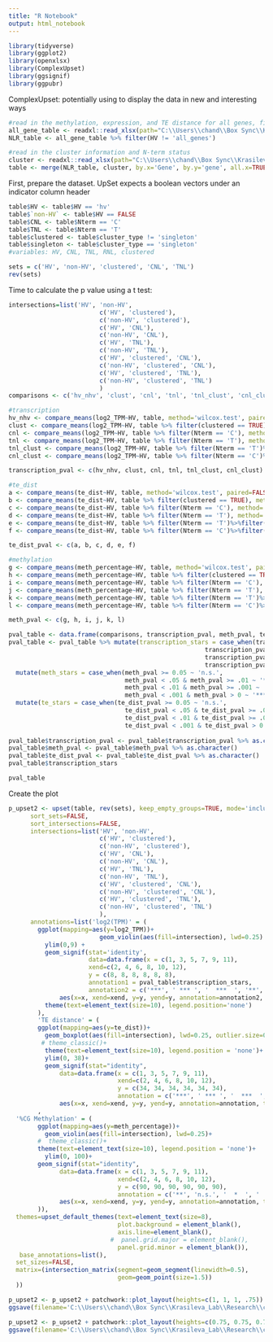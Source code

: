 ```yaml
---
title: "R Notebook"
output: html_notebook
---
```


```r
library(tidyverse)
library(ggplot2)
library(openxlsx)
library(ComplexUpset)
library(ggsignif)
library(ggpubr)
```
ComplexUpset: potentially using to display the data in new and interesting ways 
```r
#read in the methylation, expression, and TE distance for all genes, filter to NLRs
all_gene_table <- readxl::read_xlsx(path="C:\\Users\\chand\\Box Sync\\Krasileva_Lab\\Research\\chandler\\Krasileva Lab\\E14\\all_gene_table.xlsx")
NLR_table <- all_gene_table %>% filter(HV != 'all_genes')

#read in the cluster information and N-term status 
cluster <- readxl::read_xlsx(path="C:\\Users\\chand\\Box Sync\\Krasileva_Lab\\Research\\chandler\\Krasileva Lab\\E14\\chae_2020_supplemental.xlsx")
table <- merge(NLR_table, cluster, by.x='Gene', by.y='gene', all.x=TRUE)
```

First, prepare the dataset. UpSet expects a boolean vectors under an indicator column header 

```r
table$HV <- table$HV == 'hv'
table$`non-HV` <- table$HV == FALSE
table$CNL <- table$Nterm == 'C'
table$TNL <- table$Nterm == 'T'
table$clustered <- table$cluster_type != 'singleton'
table$singleton <- table$cluster_type == 'singleton'
#variables: HV, CNL, TNL, RNL, clustered 

sets = c('HV', 'non-HV', 'clustered', 'CNL', 'TNL')
rev(sets)
```

Time to calculate the p value using a t test: 
```r
intersections=list('HV', 'non-HV', 
                         c('HV', 'clustered'), 
                         c('non-HV', 'clustered'),
                         c('HV', 'CNL'), 
                         c('non-HV', 'CNL'),
                         c('HV', 'TNL'), 
                         c('non-HV', 'TNL'), 
                         c('HV', 'clustered', 'CNL'), 
                         c('non-HV', 'clustered', 'CNL'),
                         c('HV', 'clustered', 'TNL'), 
                         c('non-HV', 'clustered', 'TNL')
                         )
comparisons <- c('hv_nhv', 'clust', 'cnl', 'tnl', 'tnl_clust', 'cnl_clust')

#transcription 
hv_nhv <- compare_means(log2_TPM~HV, table, method='wilcox.test', paired=FALSE)$p.adj 
clust <- compare_means(log2_TPM~HV, table %>% filter(clustered == TRUE), method='wilcox.test', paired=FALSE)$p.adj 
cnl <- compare_means(log2_TPM~HV, table %>% filter(Nterm == 'C'), method='wilcox.test', paired=FALSE)$p.adj 
tnl <- compare_means(log2_TPM~HV, table %>% filter(Nterm == 'T'), method='wilcox.test', paired=FALSE)$p.adj 
tnl_clust <- compare_means(log2_TPM~HV, table %>% filter(Nterm == 'T')%>%filter(clustered==TRUE), method='wilcox.test', paired=FALSE)$p.adj
cnl_clust <- compare_means(log2_TPM~HV, table %>% filter(Nterm == 'C')%>%filter(clustered==TRUE), method='wilcox.test', paired=FALSE)$p.adj

transcription_pval <- c(hv_nhv, clust, cnl, tnl, tnl_clust, cnl_clust)

#te_dist
a <- compare_means(te_dist~HV, table, method='wilcox.test', paired=FALSE)$p.adj
b <- compare_means(te_dist~HV, table %>% filter(clustered == TRUE), method='wilcox.test', paired=FALSE)$p.adj
c <- compare_means(te_dist~HV, table %>% filter(Nterm == 'C'), method='wilcox.test', paired=FALSE)$p.adj
d <- compare_means(te_dist~HV, table %>% filter(Nterm == 'T'), method='wilcox.test', paired=FALSE)$p.adj
e <- compare_means(te_dist~HV, table %>% filter(Nterm == 'T')%>%filter(clustered==TRUE), method='wilcox.test', paired=FALSE)$p.adj
f <- compare_means(te_dist~HV, table %>% filter(Nterm == 'C')%>%filter(clustered==TRUE), method='wilcox.test', paired=FALSE)$p.adj

te_dist_pval <- c(a, b, c, d, e, f)

#methylation
g <- compare_means(meth_percentage~HV, table, method='wilcox.test', paired=FALSE)$p.adj
h <- compare_means(meth_percentage~HV, table %>% filter(clustered == TRUE), method='wilcox.test', paired=FALSE)$p.adj
i <- compare_means(meth_percentage~HV, table %>% filter(Nterm == 'C'), method='wilcox.test', paired=FALSE)$p.adj
j <- compare_means(meth_percentage~HV, table %>% filter(Nterm == 'T'), method='wilcox.test', paired=FALSE)$p.adj
k <- compare_means(meth_percentage~HV, table %>% filter(Nterm == 'T')%>%filter(clustered==TRUE), method='wilcox.test', paired=FALSE)$p.adj
l <- compare_means(meth_percentage~HV, table %>% filter(Nterm == 'C')%>%filter(clustered==TRUE), method='wilcox.test', paired=FALSE)$p.adj

meth_pval <- c(g, h, i, j, k, l)

pval_table <- data.frame(comparisons, transcription_pval, meth_pval, te_dist_pval)
pval_table <- pval_table %>% mutate(transcription_stars = case_when(transcription_pval >= 0.05 ~ 'n.s.', 
                                                      transcription_pval < .05 & transcription_pval >= .01 ~ '*',
                                                      transcription_pval < .01 & transcription_pval >= .001 ~ '**',
                                                      transcription_pval < .001 & transcription_pval > 0 ~ '***')) %>%
  mutate(meth_stars = case_when(meth_pval >= 0.05 ~ 'n.s.', 
                                meth_pval < .05 & meth_pval >= .01 ~ '*',
                                meth_pval < .01 & meth_pval >= .001 ~ '**',
                                meth_pval < .001 & meth_pval > 0 ~ '***')) %>%
  mutate(te_stars = case_when(te_dist_pval >= 0.05 ~ 'n.s.', 
                                te_dist_pval < .05 & te_dist_pval >= .01 ~ '*',
                                te_dist_pval < .01 & te_dist_pval >= .001 ~ '**',
                                te_dist_pval < .001 & te_dist_pval > 0 ~ '***'))  
 
pval_table$transcription_pval <- pval_table$transcription_pval %>% as.character()
pval_table$meth_pval <- pval_table$meth_pval %>% as.character()
pval_table$te_dist_pval <- pval_table$te_dist_pval %>% as.character()
pval_table$transcription_stars

pval_table
```

Create the plot 
```r
p_upset2 <- upset(table, rev(sets), keep_empty_groups=TRUE, mode='inclusive_intersection', 
      sort_sets=FALSE,
      sort_intersections=FALSE, 
      intersections=list('HV', 'non-HV', 
                         c('HV', 'clustered'), 
                         c('non-HV', 'clustered'),
                         c('HV', 'CNL'), 
                         c('non-HV', 'CNL'),
                         c('HV', 'TNL'), 
                         c('non-HV', 'TNL'), 
                         c('HV', 'clustered', 'CNL'), 
                         c('non-HV', 'clustered', 'CNL'),
                         c('HV', 'clustered', 'TNL'), 
                         c('non-HV', 'clustered', 'TNL')
                         ),
      annotations=list('log2(TPM)' = (
        ggplot(mapping=aes(y=log2_TPM))+
                         geom_violin(aes(fill=intersection), lwd=0.25) +
          ylim(0,9) +
          geom_signif(stat='identity', 
                      data=data.frame(x = c(1, 3, 5, 7, 9, 11),
                      xend=c(2, 4, 6, 8, 10, 12),
                      y = c(8, 8, 8, 8, 8, 8),
                      annotation1 = pval_table$transcription_stars, 
                      annotation2 = c('***', ' *** ', '  ***  ', '**', '*', '   ***   ')), 
              aes(x=x, xend=xend, y=y, yend=y, annotation=annotation2, textsize=2.5))+
          theme(text=element_text(size=10), legend.position='none')
        ),
        'TE distance' = (
        ggplot(mapping=aes(y=te_dist))+
          geom_boxplot(aes(fill=intersection), lwd=0.25, outlier.size=0.25)+
         # theme_classic()+
          theme(text=element_text(size=10), legend.position = 'none')+
          ylim(0, 38)+
          geom_signif(stat="identity", 
              data=data.frame(x = c(1, 3, 5, 7, 9, 11),
                              xend=c(2, 4, 6, 8, 10, 12),
                              y = c(34, 34, 34, 34, 34, 34),
                              annotation = c('***', ' *** ', '  ***  ', 'n.s.', '*', '   ***   ')), 
              aes(x=x, xend=xend, y=y, yend=y, annotation=annotation, textsize=2.5), tip_length=0.1))
        ,
  '%CG Methylation' = (
        ggplot(mapping=aes(y=meth_percentage))+
          geom_violin(aes(fill=intersection), lwd=0.25)+
        #  theme_classic()+
        theme(text=element_text(size=10), legend.position = 'none')+
          ylim(0, 100)+
        geom_signif(stat="identity", 
              data=data.frame(x = c(1, 3, 5, 7, 9, 11),
                              xend=c(2, 4, 6, 8, 10, 12),
                              y = c(90, 90, 90, 90, 90, 90),
                              annotation = c('**', 'n.s.', '  *  ', '  n.s.  ', ' n.s. ', ' * ')), 
              aes(x=x, xend=xend, y=y, yend=y, annotation=annotation, textsize=2.5))
        )),   
  themes=upset_default_themes(text=element_text(size=8), 
                              plot.background = element_blank(), 
                              axis.line=element_blank(), 
                            #  panel.grid.major = element_blank(), 
                              panel.grid.minor = element_blank()),
   base_annotations=list(), 
  set_sizes=FALSE, 
  matrix=(intersection_matrix(segment=geom_segment(linewidth=0.5), 
                              geom=geom_point(size=1.5)) 
  ))

p_upset2 <- p_upset2 + patchwork::plot_layout(heights=c(1, 1, 1, .75))
ggsave(filename='C:\\Users\\chand\\Box Sync\\Krasileva_Lab\\Research\\chandler\\Krasileva Lab\\E14\\e14_R\\final_figures\\upset_sig.png', plot=p_upset2, dpi='retina', width=4.5, height=6.25)
```

```r
p_upset2 <- p_upset2 + patchwork::plot_layout(heights=c(0.75, 0.75, 0.75, 0.75, 1.15))
ggsave(filename='C:\\Users\\chand\\Box Sync\\Krasileva_Lab\\Research\\chandler\\Krasileva Lab\\E14\\e14_R\\final_figures\\upset_sig_longer.png', plot=p_upset2, dpi='retina', width=5, height=5.25)
```
